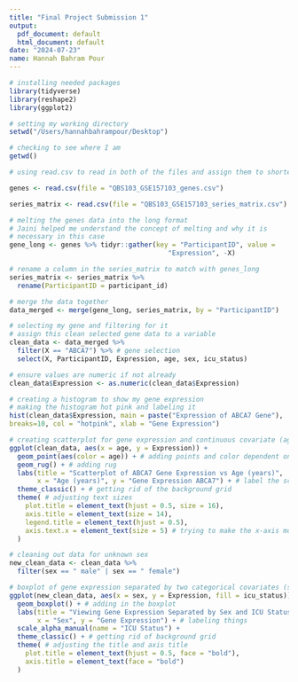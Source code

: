 ```yaml
---
title: "Final Project Submission 1"
output:
  pdf_document: default
  html_document: default
date: "2024-07-23"
name: Hannah Bahram Pour
---
```


``` r
# installing needed packages
library(tidyverse)
library(reshape2)
library(ggplot2)

# setting my working directory
setwd("/Users/hannahbahrampour/Desktop")

# checking to see where I am
getwd()

# using read.csv to read in both of the files and assign them to shorter variable names

genes <- read.csv(file = "QBS103_GSE157103_genes.csv")

series_matrix <- read.csv(file = "QBS103_GSE157103_series_matrix.csv")

# melting the genes data into the long format
# Jaini helped me understand the concept of melting and why it is
# necessary in this case
gene_long <- genes %>% tidyr::gather(key = "ParticipantID", value = 
                                        "Expression", -X)

# rename a column in the series_matrix to match with genes_long
series_matrix <- series_matrix %>%
  rename(ParticipantID = participant_id)

# merge the data together
data_merged <- merge(gene_long, series_matrix, by = "ParticipantID")
```


```r
# selecting my gene and filtering for it
# assign this clean selected gene data to a variable
clean_data <- data_merged %>%
  filter(X == "ABCA7") %>% # gene selection
  select(X, ParticipantID, Expression, age, sex, icu_status)

# ensure values are numeric if not already
clean_data$Expression <- as.numeric(clean_data$Expression)

# creating a histogram to show my gene expression
# making the histogram hot pink and labeling it
hist(clean_data$Expression, main = paste("Expression of ABCA7 Gene"),
breaks=10, col = "hotpink", xlab = "Gene Expression")
```

```r
# creating scatterplot for gene expression and continuous covariate (age)
ggplot(clean_data, aes(x = age, y = Expression)) +
  geom_point(aes(color = age)) + # adding points and color dependent on age
  geom_rug() + # adding rug
  labs(title = "Scatterplot of ABCA7 Gene Expression vs Age (years)",
       x = "Age (years)", y = "Gene Expression ABCA7") + # label the scatterplot
  theme_classic() + # getting rid of the background grid
  theme( # adjusting text sizes
    plot.title = element_text(hjust = 0.5, size = 16),
    axis.title = element_text(size = 14),
    legend.title = element_text(hjust = 0.5),
    axis.text.x = element_text(size = 5) # trying to make the x-axis more readable
  ) 

```

```r
# cleaning out data for unknown sex
new_clean_data <- clean_data %>%
  filter(sex == " male" | sex == " female")

# boxplot of gene expression separated by two categorical covariates (sex and ICU status)
ggplot(new_clean_data, aes(x = sex, y = Expression, fill = icu_status)) +
  geom_boxplot() + # adding in the boxplot 
  labs(title = "Viewing Gene Expression Separated by Sex and ICU Status",
       x = "Sex", y = "Gene Expression") + # labeling things
  scale_alpha_manual(name = "ICU Status") +
  theme_classic() + # getting rid of background grid
  theme( # adjusting the title and axis title
    plot.title = element_text(hjust = 0.5, face = "bold"),
    axis.title = element_text(face = "bold")
  )


```

